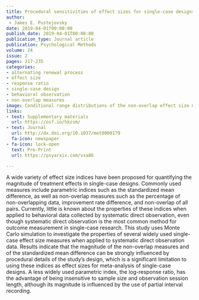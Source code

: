```yaml
---
title: Procedural sensitivities of effect sizes for single-case designs with behavioral outcome measures
author: 
 - James E. Pustejovsky
date: 2019-04-01T00:00:00
publish_date: 2019-04-01T00:00:00
publication_type: Journal article
publication: Psychological Methods
volume: 24
issue: 2
pages: 217-235
categories:
- alternating renewal process
- effect size
- response ratio
- single-case design
- behavioral observation
- non-overlap measures
image: Conditional range distributions of the non-overlap effect size measures for each procedural factor, by percentage change from baseline to treatment. For clarity of illustration, the conditional range distributions for PND are truncated at 40.
links:
- text: Supplementary materials
  url: https://osf.io/hkzsm/
- text: Journal
  url: http://dx.doi.org/10.1037/met0000179
  fa-icon: newspaper
- fa-icon: lock-open
  text: Pre-Print
  url: https://psyarxiv.com/vxa86

---
```



A wide variety of effect size indices have been proposed for quantifying the magnitude of treatment effects in single-case designs. Commonly used measures include parametric indices such as the standardized mean difference, as well as non-overlap measures such as the percentage of non-overlapping data, improvement rate difference, and non-overlap of all pairs. Currently, little is known about the properties of these indices when applied to behavioral data collected by systematic direct observation, even though systematic direct observation is the most common method for outcome measurement in single-case research. This study uses Monte Carlo simulation to investigate the properties of several widely used single-case effect size measures when applied to systematic direct observation data. Results indicate that the magnitude of the non-overlap measures and of the standardized mean difference can be strongly influenced by procedural details of the study's design, which is a significant limitation to using these indices as effect sizes for meta-analysis of single-case designs. A less widely used parametric index, the log-response ratio, has the advantage of being insensitive to sample size and observation session length, although its magnitude is influenced by the use of partial interval recording.

